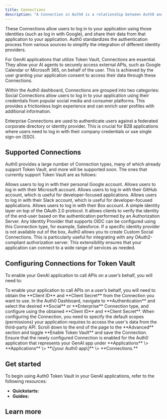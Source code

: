 ```yaml
---
title: Connections
description: "A Connection in Auth0 is a relationship between Auth0 and a source of users, such as third-party applications (like Slack or Salesforce) or external Identity Providers (like Google or Microsoft)."
---
```


These Connections allow users to log in to your application using those identities (such as log in with Google), and share their data from that application to your application. Auth0 standardizes the authentication process from various sources to simplify the integration of different identity providers.

For GenAI applications that utilize Token Vault, Connections are essential. They allow your AI agents to securely access external APIs, such as Google Calendar or Microsoft 365, on behalf of the user. This is achieved by the user granting your application consent to access their data through these Connections.

Within the Auth0 dashboard, Connections are grouped into two categories: Social Connections allow users to log in to your application using their credentials from popular social media and consumer platforms. This provides a frictionless login experience and can enrich user profiles with additional information.

Enterprise Connections are used to authenticate users against a federated corporate directory or identity provider. This is crucial for B2B applications where users need to log in with their company credentials or use single sign-on (SSO).

## Supported Connections

Auth0 provides a large number of Connection types, many of which already support Token Vault, and more will be supported soon. The ones that currently support Token Vault are as follows:

<Columns cols={2}>
<Card title="Google" icon="google" iconType="solid">
Allows users to log in with their personal Google account.
</Card>
<Card title="Microsoft" icon="microsoft" iconType="solid">
Allows users to log in with their Microsoft account.
</Card>
<Card title="GitHub" icon="github" iconType="solid">
Allows users to log in with their GitHub account, which is useful for developer-focused applications.
</Card>
<Card title="Slack" icon="slack" iconType="solid">
Allows users to log in with their Slack account, which is useful for developer-focused applications.
</Card>
<Card title="Box" icon="box" iconType="solid">
Allows users to log in with their Box account.
</Card>
<Card title="OpenID Connect (OIDC)" icon="code" iconType="solid">
A simple identity layer on top of the OAuth 2.0 protocol. It allows clients to verify the identity of the end-user based on the authentication performed by an Authorization Server. Any Identity Provider that supports OIDC can be configured using this Connection type, for example, Salesforce.
</Card>
<Card title="Custom Connections" icon="link" iconType="solid">
If a specific identity provider is not available out of the box, Auth0 allows you to create Custom Social Connections. This is particularly useful for integrating with any OAuth2-compliant authorization server. This extensibility ensures that your application can connect to a wide range of services as needed.
</Card>
</Columns>

## Configuring Connections for Token Vault

To enable your GenAI application to call APIs on a user’s behalf, you will need to:

<Steps>
  <Step title="Obtain client credentials">
 To enable your application to call APIs on a user’s behalf, you will need to obtain the **Client ID** and **Client Secret** from the Connection you want to use.
 </Step>
 <Step title="Create and configure the Connection">
 In the Auth0 Dashboard, navigate to **Authentication** and select the desired **Social** or **Enterprise** Connection type, and configure using the obtained **Client ID** and **Client Secret**.
 </Step>
 <Step title="Request the necessary scopes">
 When configuring the Connection, you need to specify the default scopes (permissions) your application requires to access the user's data from the third-party API.
 </Step>
 <Step title="Enable Token Vault on the Connection">
 Scroll down to the end of the page to the **Advanced** section and toggle **Enable Token Vault** and save the Connection.
 </Step>
 <Step title="Enable the Connection for your application">
 Ensure that the newly configured Connection is enabled for the Auth0 application that represents your GenAI app under **Applications** \> **Applications** \> **\[your Auth0 app\]** \> **Connections.**
 </Step>
</Steps>

## Get started

To begin using Auth0 Token Vault in your GenAI applications, refer to the following resources:

- **Quickstarts:**
  <Columns cols={2}>
  <Card title="Call Other's APIs on User's Behalf" href="/get-started/call-others-apis-on-users-behalf" icon="key" horizontal/>
  </Columns>
- **Guides:**
  <Columns cols={2}>
  <Card title="Configure Google Social Connection" href="/guides/google-sign-in-and-auth" icon="google" horizontal/>
  </Columns>

## Learn more

<Columns cols={2}>
<Card title="Social Identity Providers" href="https://auth0.com/docs/authenticate/identity-providers/social-identity-providers" icon="user" horizontal/>
<Card title="Enterprise Identity Providers" href="https://auth0.com/docs/authenticate/identity-providers/enterprise-identity-providers" icon="user" horizontal/>
<Card title="Configure Token Vault" href="https://auth0.com/docs/secure/tokens/token-vault/configure-token-vault" icon="gear" horizontal/>
<Card title="Auth0 Marketplace for Social Connections" href="https://marketplace.auth0.com/features/social-connections" icon="users" horizontal/>
</Columns>
